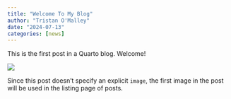 ```yaml
---
title: "Welcome To My Blog"
author: "Tristan O'Malley"
date: "2024-07-13"
categories: [news]
---
```


This is the first post in a Quarto blog. Welcome!

![](thumbnail.jpg)

Since this post doesn't specify an explicit `image`, the first image in the post will be used in the listing page of posts.